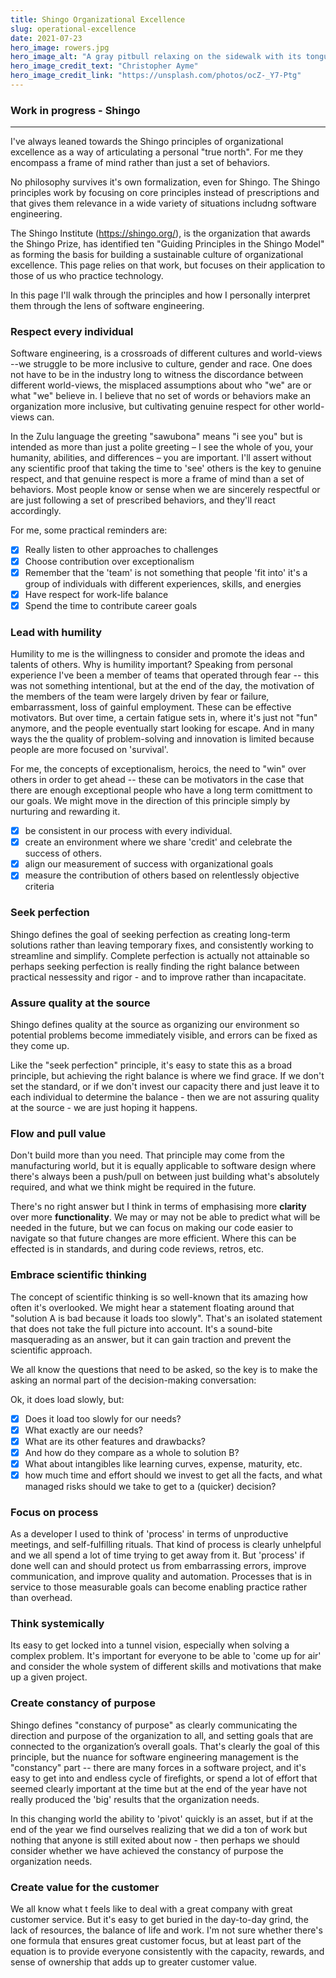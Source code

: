```yaml
---
title: Shingo Organizational Excellence
slug: operational-excellence
date: 2021-07-23
hero_image: rowers.jpg
hero_image_alt: "A gray pitbull relaxing on the sidewalk with its tongue hanging out"
hero_image_credit_text: "Christopher Ayme"
hero_image_credit_link: "https://unsplash.com/photos/ocZ-_Y7-Ptg"
---
```


<h3
  style={{
    fontSize: "32px",
    height: "80px",
    textAlign: "center",
    padding: "20px 10px",
    color: "purple",
  }}
>
  Work in progress - Shingo
</h3>

---

I've always leaned towards the Shingo principles of organizational excellence as a way of articulating a personal "true north". For me they encompass a frame of mind rather than just a set of behaviors.

No philosophy survives it's own formalization, even for Shingo. The Shingo principles work by focusing on core principles instead of prescriptions and that gives them relevance in a wide variety of situations includng software engineering.

The Shingo Institute (https://shingo.org/), is the organization that awards the Shingo Prize, has identified ten "Guiding Principles in the Shingo Model" as forming the basis for building a sustainable culture of organizational excellence. This page relies on that work, but focuses on their application to those of us who practice technology.

In this page I'll walk through the principles and how I personally interpret them through the lens of software engineering.

<h3
  style={{
    opacity: ".5",
    backgroundColor: "#640b8a",
    height: "35px",
    padding: "6px 10px",
    color: "white",
  }}
>
  Respect every individual
</h3>

Software engineering, is a crossroads of different cultures and world-views --we struggle to be more inclusive to culture, gender and race. One does not have to be in the industry long to witness the discordance between different world-views, the misplaced assumptions about who "we" are or what "we" believe in. I believe that no set of words or behaviors make an organization more inclusive, but cultivating genuine respect for other world-views can.

In the Zulu language the greeting "sawubona" means "i see you" but is intended as more than just a polite greeting – I see the whole of you, your humanity, abilities, and differences – you are important. I'll assert without any scientific proof that taking the time to 'see' others is the key to genuine respect, and that genuine respect is more a frame of mind than a set of behaviors. Most people know or sense when we are sincerely respectful or are just following a set of prescribed behaviors, and they'll react accordingly.

<p>For me, some practical reminders are:</p>

- [x] Really listen to other approaches to challenges
- [x] Choose contribution over exceptionalism
- [x] Remember that the 'team' is not something that people 'fit into' it's a group of individuals with different experiences, skills, and energies
- [x] Have respect for work-life balance
- [x] Spend the time to contribute career goals

<h3
  style={{
    opacity: ".5",
    backgroundColor: "#640b8a",
    height: "35px",
    padding: "6px 10px",
    color: "white",
  }}
>
  Lead with humility
</h3>

Humility to me is the willingness to consider and promote the ideas and talents of others. Why is humility important?  Speaking from personal experience I've been a member of teams that operated through fear -- this was not something intentional, but at the end of the day, the motivation of the members of the team were largely driven by fear or failure, embarrassment, loss of gainful employment.  These can be effective motivators.   But over time, a certain fatigue sets in, where it's just not "fun" anymore, and the people eventually start looking for escape.  And in many ways the the quality of problem-solving and innovation is limited because people are more focused on 'survival'.

For me, the concepts of exceptionalism, heroics, the need to "win" over others in order to get ahead -- these can be motivators in the case that there are enough exceptional people who have a long term comittment to our goals.
We might move in the direction of this principle simply by nurturing and rewarding it.

- [x] be consistent in our process with every individual.
- [x] create an environment where we share 'credit' and celebrate the success of others.
- [x] align our measurement of success with organizational goals
- [x] measure the contribution of others based on relentlessly objective criteria

<h3
  style={{
    opacity: ".5",
    backgroundColor: "#640b8a",
    height: "35px",
    padding: "6px 10px",
    color: "white",
  }}
>
  Seek perfection
</h3>

Shingo defines the goal of seeking perfection as creating long-term solutions rather than leaving temporary fixes, and consistently working to streamline and simplify.
Complete perfection is actually not attainable so perhaps seeking perfection is really finding the right balance between practical nessessity and rigor - and to improve rather than incapacitate.


<h3
  style={{
    opacity: ".5",
    backgroundColor: "#640b8a",
    height: "35px",
    padding: "6px 10px",
    color: "white",
  }}
>
  Assure quality at the source
</h3>

Shingo defines quality at the source as organizing our environment so potential problems become immediately visible, and errors can be fixed as they come up.

Like the "seek perfection" principle, it's easy to state this as a broad principle, but achieving the right balance is where we find grace. If we don't set the standard, or if we don't invest our capacity there and just leave it to each individual to determine the balance - then we are not assuring quality at the source - we are just hoping it happens.

<h3
  style={{
    opacity: ".5",
    backgroundColor: "#640b8a",
    height: "35px",
    padding: "6px 10px",
    color: "white",
  }}
>
  Flow and pull value
</h3>

Don't build more than you need. That principle may come from the manufacturing world, but it is equally applicable to software design where there's always been a push/pull on between just building what's absolutely required, and what we think might be required in the future.

There's no right answer but I think in terms of emphasising more **clarity** over more **functionality**. We may or may not be able to predict what will be needed in the future, but we can focus on making our code easier to navigate so that future changes are more efficient. Where this can be effected is in standards, and during code reviews, retros, etc.


<h3
  style={{
    opacity: ".5",
    backgroundColor: "#640b8a",
    height: "35px",
    padding: "6px 10px",
    color: "white",
  }}
>
  Embrace scientific thinking
</h3>

The concept of scientific thinking is so well-known that its amazing how often it's overlooked. We might hear a statement floating around that "solution A is bad because it loads too slowly". That's an isolated statement that does not take the full picture into account. It's a sound-bite masquerading as an answer, but it can gain traction and prevent the scientific approach.

We all know the questions that need to be asked, so the key is to make the asking an normal part of the decision-making conversation:

Ok, it does load slowly, but:

- [x] Does it load too slowly for our needs?
- [x] What exactly are our needs?
- [x] What are its other features and drawbacks?
- [x] And how do they compare as a whole to solution B?
- [x] What about intangibles like learning curves, expense, maturity, etc.
- [x] how much time and effort should we invest to get all the facts, and what managed risks should we take to get to a (quicker) decision?

<h3
  style={{
    opacity: ".5",
    backgroundColor: "#640b8a",
    height: "35px",
    padding: "6px 10px",
    color: "white",
  }}
>
  Focus on process
</h3>

As a developer I used to think of 'process' in terms of unproductive meetings, and self-fulfilling rituals. That kind of process is clearly unhelpful and we all spend a lot of time trying to get away from it. But 'process' if done well can and should protect us from embarrassing errors, improve communication, and improve quality and automation. Processes that is in service to those measurable goals can become enabling practice rather than overhead.

<h3
  style={{
    opacity: ".5",
    backgroundColor: "#640b8a",
    height: "35px",
    padding: "6px 10px",
    color: "white",
  }}
>
  Think systemically
</h3>

Its easy to get locked into a tunnel vision, especially when solving a complex problem. It's important for everyone to be able to 'come up for air' and consider the whole system of different skills and motivations that make up a given project.

<h3
  style={{
    opacity: ".5",
    backgroundColor: "#640b8a",
    height: "35px",
    padding: "6px 10px",
    color: "white",
  }}
>
  Create constancy of purpose
</h3>

Shingo defines "constancy of purpose" as clearly communicating the direction and purpose of the organization to all, and setting goals that are connected to the organization’s overall goals. That's clearly the goal of this principle, but the nuance for software engineering management is the "constancy" part -- there are many forces in a software project, and it's easy to get into and endless cycle of firefights, or spend a lot of effort that seemed clearly important at the time but at the end of the year have not really produced the 'big' results that the organization needs.

In this changing world the ability to 'pivot' quickly is an asset, but if at the end of the year we find ourselves realizing that we did a ton of work but nothing that anyone is still exited about now - then perhaps we should consider whether we have achieved the constancy of purpose the organization needs.

<h3
  style={{
    opacity: ".5",
    backgroundColor: "#640b8a",
    height: "35px",
    padding: "6px 10px",
    color: "white",
  }}
>
  Create value for the customer
</h3>

We all know what t feels like to deal with a great company with great customer service. But it's easy to get buried in the day-to-day grind, the lack of resources, the balance of life and work.
I'm not sure whether there's one formula that ensures great customer focus, but at least part of the equation is to provide everyone consistently with the capacity, rewards, and sense of ownership that adds up to greater customer value.
